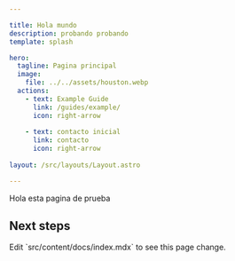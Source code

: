```yaml
---

title: Hola mundo
description: probando probando
template: splash

hero:
  tagline: Pagina principal
  image:
    file: ../../assets/houston.webp
  actions:
    - text: Example Guide
      link: /guides/example/
      icon: right-arrow
  
    - text: contacto inicial
      link: contacto
      icon: right-arrow
      
layout: /src/layouts/Layout.astro

---
```


Hola esta pagina de prueba
   


 
## Next steps



<CardGrid stagger>
	<Card title="Update content" icon="pencil">
		Edit `src/content/docs/index.mdx` to see this page change.
	</Card>

</CardGrid>


